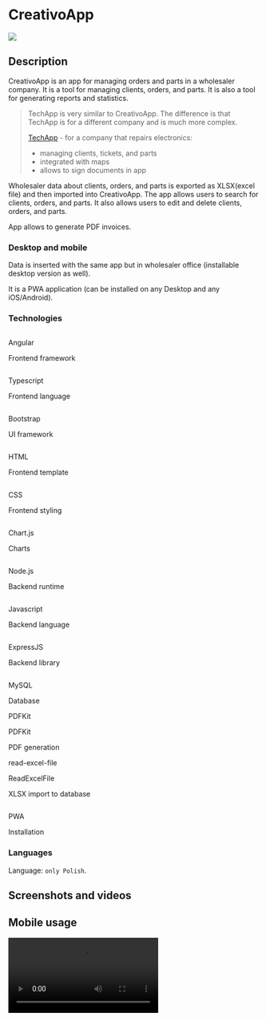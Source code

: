 <style jsx global>{`
  video {
    max-width: 400px;
    border: 10px solid #333;
    border-radius: 20px;
  }
  .border-img {
    border: 10px solid #333;
    border-radius: 20px;
  }
  @media (max-width: 500px) {
    video {
      max-width: 100%;
    }
  }
`}</style>

# CreativoApp

<div className="flex items-center justify-center bg-orange-500/20 p-2 rounded-xl h-40">
    <img src="/logos/creativo.png" width={130} className="rounded-xl bg-orange-500 p-2" />
</div>

## Description

CreativoApp is an app for managing orders and parts in a wholesaler company. It is a tool for managing clients, orders, and parts. It is also a tool for generating reports and statistics.

> TechApp is very similar to CreativoApp. The difference is that TechApp is for a different company and is much more complex.
>
> [TechApp](/portfolio/tech-app) - for a company that repairs electronics:
>   - managing clients, tickets, and parts
>   - integrated with maps
>   - allows to sign documents in app

Wholesaler data about clients, orders, and parts is exported as XLSX(excel file) and then imported into CreativoApp. The app allows users to search for clients, orders, and parts. It also allows users to edit and delete clients, orders, and parts.

App allows to generate PDF invoices.

### Desktop and mobile

Data is inserted with the same app but in wholesaler office (installable desktop version as well).

It is a PWA application (can be installed on any Desktop and any iOS/Android).

### Technologies

<div className="mt-5 grid grid-cols-2 gap-x-6 gap-y-10 sm:grid-cols-2 lg:grid-cols-3 xl:gap-x-8">
    <div className="flex flex-col items-center gap-3">
        <img className="h-14 flex-none rounded-full bg-gray-50 p-2" src="/logos/angular.png" alt=""/>
        <p className="text-sm font-semibold leading-6">Angular</p>
        <p className="text-sm text-gray-500">Frontend framework</p>
    </div>
    <div className="flex flex-col items-center gap-3">
        <img className="h-14 flex-none rounded-full bg-gray-50 p-2" src="/logos/typescript.png" alt=""/>
        <p className="text-sm font-semibold leading-6">Typescript</p>
        <p className="text-sm text-gray-500">Frontend language</p>
    </div>
    <div className="flex flex-col items-center gap-3">
        <img className="h-14 flex-none rounded-full bg-gray-50 p-2" src="/logos/bootstrap.png" alt=""/>
        <p className="text-sm font-semibold leading-6">Bootstrap</p>
        <p className="text-sm text-gray-500">UI framework</p>
    </div>
    <div className="flex flex-col items-center gap-3">
        <img className="h-14 flex-none rounded-full bg-gray-50 p-2" src="/logos/html.png" alt=""/>
        <p className="text-sm font-semibold leading-6">HTML</p>
        <p className="text-sm text-gray-500">Frontend template</p>
    </div>
    <div className="flex flex-col items-center gap-3">
        <img className="h-14 flex-none rounded-full bg-gray-50 p-2" src="/logos/css3.svg" alt=""/>
        <p className="text-sm font-semibold leading-6">CSS</p>
        <p className="text-sm text-gray-500">Frontend styling</p>
    </div>
    <div className="flex flex-col items-center gap-3">
        <img className="h-14 flex-none rounded-full bg-gray-50 p-2" src="/logos/chartjs.png" alt=""/>
        <p className="text-sm font-semibold leading-6">Chart.js</p>
        <p className="text-sm text-gray-500">Charts</p>
    </div>
    <div className="flex flex-col items-center gap-3">
        <img className="h-14 flex-none rounded-full bg-gray-50 p-2" src="/logos/nodejs.png" alt=""/>
        <p className="text-sm font-semibold leading-6">Node.js</p>
        <p className="text-sm text-gray-500">Backend runtime</p>
    </div>
    <div className="flex flex-col items-center gap-3">
        <img className="h-14 flex-none rounded-full bg-gray-50 p-2" src="/logos/js.png" alt=""/>
        <p className="text-sm font-semibold leading-6">Javascript</p>
        <p className="text-sm text-gray-500">Backend language</p>
    </div>
    <div className="flex flex-col items-center gap-3">
        <img className="h-14 flex-none rounded-full bg-gray-50 p-2" src="/logos/expressjs.png" alt=""/>
        <p className="text-sm font-semibold leading-6">ExpressJS</p>
        <p className="text-sm text-gray-500">Backend library</p>
    </div>
    <div className="flex flex-col items-center gap-3">
        <img className="h-14 flex-none rounded-full bg-gray-50 p-2" src="/logos/mysql.png" alt=""/>
        <p className="text-sm font-semibold leading-6">MySQL</p>
        <p className="text-sm text-gray-500">Database</p>
    </div>
    <div className="flex flex-col items-center gap-3">
        <p className="h-14 flex justify-center items-center rounded-full bg-gray-50 p-2 text-black">PDFKit</p>
        <p className="text-sm font-semibold leading-6">PDFKit</p>
        <p className="text-sm text-gray-500">PDF generation</p>
    </div>
    <div className="flex flex-col items-center gap-3">
        <p className="h-14 flex justify-center items-center rounded-full bg-gray-50 p-2 text-black">read-excel-file</p>
        <p className="text-sm font-semibold leading-6">ReadExcelFile</p>
        <p className="text-sm text-gray-500">XLSX import to database</p>
    </div>
    <div className="flex flex-col items-center gap-3">
        <img className="h-14 flex-none rounded-full bg-gray-50 p-2" src="/logos/pwa.png" alt=""/>
        <p className="text-sm font-semibold leading-6">PWA</p>
        <p className="text-sm text-gray-500">Installation</p>
    </div>
</div>

### Languages

Language: `only Polish`.

## Screenshots and videos

<h2 className=" mt-10 text-center">Mobile usage</h2>

<video src="/portfolio/creativoapp/search.mov" className="mx-auto shadow-lg border-neutral-500 border-opacity-10" autoPlay={true} loop={true} controls={true} />

<h2 className=" mt-10 text-center">Desktop usage</h2>

<img src="/portfolio/creativoapp/tablica_1.png" className="border-img mt-5 mx-auto shadow-lg border-neutral-500 border-opacity-10" />

<img src="/portfolio/creativoapp/tablica_2.png" className="border-img mt-5 mx-auto shadow-lg border-neutral-500 border-opacity-10" />

<img src="/portfolio/creativoapp/search_none.png" className="border-img mt-5 mx-auto shadow-lg border-neutral-500 border-opacity-10" />

<img src="/portfolio/creativoapp/form_edit.png" className="border-img mt-5 mx-auto shadow-lg border-neutral-500 border-opacity-10" />

<img src="/portfolio/creativoapp/clients.png" className="border-img mt-5 mx-auto shadow-lg border-neutral-500 border-opacity-10" />

<img src="/portfolio/creativoapp/graph.png" className="border-img mt-5 mx-auto shadow-lg border-neutral-500 border-opacity-10" />

<img src="/portfolio/creativoapp/fpf.png" className="border-img mt-5 mx-auto shadow-lg border-neutral-500 border-opacity-10" />

<div className="mt-5 flex flex-col items-end">
    <p className="text-sm leading-6 text-gray-500">Offline</p>
    <div className="mt-1 flex items-center gap-x-1.5">
        <div className="flex-none rounded-full bg-orange-500/20 p-1">
            <div className="h-1.5 w-1.5 rounded-full bg-orange-500"></div>
        </div>
        <p className="text-xs leading-5 text-gray-500">Active 2020 - 2022</p>
    </div>
</div>

## What's next?

[Contact with me](/contact) to get access to the demo version - if your company is interested in using something similar to it.